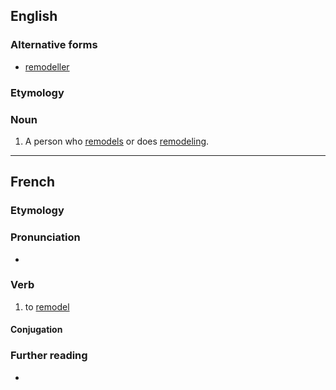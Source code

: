 ==English==

===Alternative forms===
* [[remodeller]]

===Etymology===
{{suffix|remodel|er|lang=en}}

===Noun===
{{en-noun}}

# A person who [[remodel]]s or does [[remodeling]].

----

==French==

===Etymology===
{{prefix|re|modeler|lang=fr}}

===Pronunciation===
* {{IPA|/ʁə.mɔ.də.le/|lang=fr}}

===Verb===
{{fr-verb}}

# {{lb|fr|transitive}} to [[remodel]]

====Conjugation====
{{fr-conj-auto|remod|eler}}

===Further reading===
* {{R:TLFi}}